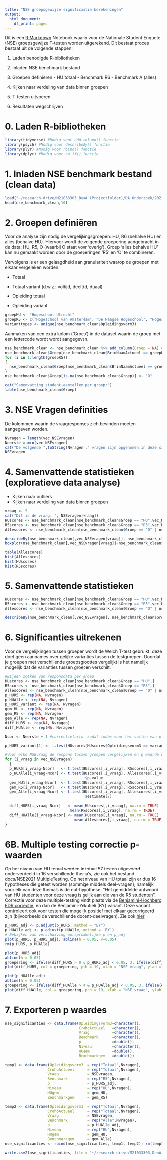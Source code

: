 ```yaml
---
title: "NSE groepsgewijze significantie-berekeningen"
output:
  html_document:
    df_print: paged
---
```


Dit is een [R Markdown](http://rmarkdown.rstudio.com) Notebook waarin voor de Nationale Student Enquete (NSE) groepsgewijze T-testen worden uitgerekend. Dit bestaat proces bestaat uit de volgende stappen:

1.  Laden benodigde R-bibliotheken

2.  Inladen NSE benchmark bestand

3.  Groepen definiëren - HU totaal - Benchmark R6 - Benchmark A (alles)

4.  Kijken naar verdeling van data binnen groepen

5.  T-testen uitvoeren

6.  Resultaten wegschrijven

# 0. Laden R-bibliotheken

```r
library(tidyverse) #Nodig voor add_column() functie
library(psych) #Nodig voor describeBy() functie
library(plyr) #Nodig voor rbind() functie
library(dplyr) #Nodig voor na_if() functie
```

# 1. Inladen NSE benchmark bestand (clean data)

```r
load("~/research-drive/M21033303_DenA (Projectfolder)/DA_Onderzoek/2021nse/data_in/NSE2021 nse_benchmark_clean.RData")
head(nse_benchmark_clean,10)
```

# 2. Groepen definiëren

Voor de analyse zijn nodig de vergelijkingsgroepen: HU, R6 (behalve HU) en alles (behalve HU). Hiervoor wordt de volgende groepering aangebracht in de data: HU, R5, O (waarbij O staat voor 'overig'). Groep 'alles behalve HU' kan nu gemaakt worden door de groeperingen 'R5' en 'O' te combineren.

Vervolgens is er een gelaagdheid aan granulariteit waarop de groepen met elkaar vergeleken worden:

-   Totaal

-   Totaal variant (d.w.z.: voltijd, deeltijd, duaal)

-   Opleiding totaal

-   Opleiding variant

```r
groepHU <- "Hogeschool Utrecht"
groepR5 <- c("Hogeschool van Amsterdam", "De Haagse Hogeschool", "Hogeschool INHOLLAND", "Hogeschool Leiden", "Hogeschool Rotterdam")
varianttypes <- unique(nse_benchmark_clean$Opleidingsvorm3)
```

Aanmaken van een extra kolom ('Groep') in de dataset waarin de groep met een lettercode wordt wordt aangegeven.

```r
nse_benchmark_clean <- nse_benchmark_clean %>% add_column(Groep = NA) #lege kolom toevoegen
nse_benchmark_clean$Groep[nse_benchmark_clean$BrinNaamActueel == groepHU] <- "HU"
for (i in 1:length(groepR5))
{
  nse_benchmark_clean$Groep[nse_benchmark_clean$BrinNaamActueel == groepR5[i]] <- "R5"
}
nse_benchmark_clean$Groep[is.na(nse_benchmark_clean$Groep)] <- "O"

cat("Samenvatting student-aantallen per groep:")
table(nse_benchmark_clean$Groep)
```

# 3. NSE Vragen definities

De kolommen waarin de vraagresponses zich bevinden moeten aangegeven worden.

```r
Nvragen = length(vec_NSEvragen)
Neerste = min(vec_NSEvragen)
cat("De volgende ",toString(Nvragen)," vragen zijn opgenomen in deze significantie berekening:")
NSEvragen
```

# 4. Samenvattende statistieken (exploratieve data analyse)

-   Kijken naar outliers
-   Kijken naar verdeling van data binnen groepen

```r
vraag <- 5
cat("Dit is de vraag: ", NSEvragen[vraag])
HUscores <- nse_benchmark_clean[nse_benchmark_clean$Groep == "HU",vec_NSEvragen[vraag]]
R5scores <- nse_benchmark_clean[nse_benchmark_clean$Groep == "R5",vec_NSEvragen[vraag]]
Allescores <- nse_benchmark_clean[nse_benchmark_clean$Groep == "O" | nse_benchmark_clean$Groep == "R5", vec_NSEvragen[vraag]]

describeBy(nse_benchmark_clean[,vec_NSEvragen[vraag]], nse_benchmark_clean$Groep)
boxplot(nse_benchmark_clean[,vec_NSEvragen[vraag]]~nse_benchmark_clean$Groep, xlab = "Groep", ylab = NSEvragen[vraag])

table(Allescores)
hist(Allescores)
hist(HUscores)
hist(R5scores)
```

# 5. Samenvattende statistieken

```r

HUscores <- nse_benchmark_clean[nse_benchmark_clean$Groep == "HU",vec_NSEvragen]
R5scores <- nse_benchmark_clean[nse_benchmark_clean$Groep == "R5",vec_NSEvragen]
Allescores <- nse_benchmark_clean[nse_benchmark_clean$Groep == "O" | nse_benchmark_clean$Groep == "R5", vec_NSEvragen]

describeBy(nse_benchmark_clean[,vec_NSEvragen], nse_benchmark_clean$Groep)

```

# 6. Significanties uitrekenen

Voor de vergelijkingen tussen groepen wordt de Welch T-test gebruikt: deze doet geen aannames over gelijke varianties tussen de testgroepen. Doordat je groepen met verschillende groepsgroottes vergelijkt is het namelijk mogelijk dat de varianties tussen groepen verschilt.

```r
#Bijeen zoeken van responsdata per groep
HUscores <- nse_benchmark_clean[nse_benchmark_clean$Groep == "HU",]
R5scores <- nse_benchmark_clean[nse_benchmark_clean$Groep == "R5",]
Allescores <- nse_benchmark_clean[nse_benchmark_clean$Groep == "O" | nse_benchmark_clean$Groep == "R5",]
p_HUR5 <- rep(NA, Nvragen)
p_HUAlle <- rep(NA, Nvragen)
p_HUR5_variant <- rep(NA, Nvragen)
gem_HU <- rep(NA, Nvragen)
gem_R5 <- rep(NA, Nvragen)
gem_Alle <- rep(NA, Nvragen)
diff_HUR5 <- rep(NA, Nvragen)
diff_HUAlle <- rep(NA, Nvragen)

Ncor <- Neerste + 1 #correctiefactor zodat index voor het vullen van p waardes op 1 begint en niet op 28

p_HUR5_variant[1] <- t.test(HUscores[HUscores$Opleidingsvorm3 == varianttypes[1],28],        R5scores[R5scores$Opleidingsvorm3 == varianttypes[1],28])$p.value

#Voor elke NSEvraag de respons tussen groepen vergelijken en p waarde opslaan
for (i_vraag in vec_NSEvragen)
  {
  p_HUR5[i_vraag-Ncor]   <- t.test(HUscores[,i_vraag], R5scores[,i_vraag])$p.value
  p_HUAlle[i_vraag-Ncor] <- t.test(HUscores[,i_vraag], Allescores[,i_vraag]
                                   )$p.value
  gem_HU1[i_vraag-Ncor]  <- t.test(HUscores[,i_vraag], R5scores[,i_vraag])$estimate[1]
  gem_R5[i_vraag-Ncor]   <- t.test(HUscores[,i_vraag], R5scores[,i_vraag])$estimate[2]
  gem_Alle[i_vraag-Ncor] <- t.test(HUscores[,i_vraag], Allescores[,i_vraag]
                                   )$estimate[2]
  
  diff_HUR5[i_vraag-Ncor]   <- mean(HUscores[,i_vraag], na.rm = TRUE) - 
                             mean(R5scores[,i_vraag], na.rm = TRUE)
  diff_HUAlle[i_vraag-Ncor] <- mean(HUscores[,i_vraag], na.rm = TRUE) - 
                               mean(Allescores[,i_vraag], na.rm = TRUE)
}
```

# 6B. Multiple testing correctie p-waarden

Op het niveau van HU totaal worden in totaal 57 testen uitgevoerd onderverdeeld in 16 verschillende thema's, zie ook het bestand docs/NSE2021 MultipleTesting. Op het niveau van HU totaal zijn er dus 16 hypotheses die getest worden (sommige middels deel-vragen), namelijk voor elk van deze thema's is de nul-hypothese: "Het gemiddelde antwoord van HU studenten voor deze vraag is gelijk aan die van de R5 studenten". Correctie voor deze multiple-testing vindt plaats via de [Benjamini-Hochberg FDR correctie](https://en.wikipedia.org/wiki/False_discovery_rate#Benjamini%E2%80%93Hochberg_procedure), en dan de Benjamini-Yekutieli (BY) variant. Deze variant controleert ook voor testen die mogelijk positief met elkaar gecorrigeerd zijn (bijvoorbeeld de verschillende docent-deelvragen). Zie ook [hier](https://projecteuclid.org/journals/annals-of-statistics/volume-29/issue-4/The-control-of-the-false-discovery-rate-in-multiple-testing/10.1214/aos/1013699998.full#:~:text=Abstract,many%20applied%20multiple%20testing%20problems.&text=For%20all%20other%20forms%20of,controls%20the%20false%20discovery%20rate.)

```r
p_HUR5_adj <- p.adjust(p_HUR5, method = "BY")
p_HUAlle_adj <- p.adjust(p_HUAlle, method = 'BY')
# Bekijken van verschuiving oorspronkelijke p en p_adj
plot(p_HUR5, p_HUR5_adj); abline(h = 0.05, v=0.05)
rm(p_HUR5, p_HUAlle)
```

```r
plot(p_HUR5_adj)
abline(h = 0.05)
groepering <- ifelse(diff_HUR5 > 0 & p_HUR5_adj < 0.05, 3, ifelse(diff_HUR5 < 0 & p_HUR5_adj < 0.05, 2, 1))
plot(diff_HUR5, col = groepering, pch = 19, xlab = "NSE vraag", ylab = "Gemiddelde verschil tussen HU en R5")
```

```r
plot(p_HUAlle_adj)
abline(h = 0.05)
groepering <- ifelse(diff_HUAlle > 0 & p_HUAlle_adj < 0.05, 3, ifelse(diff_HUAlle < 0 & p_HUAlle_adj < 0.05, 2, 1))
plot(diff_HUAlle, col = groepering, pch = 19, xlab = "NSE vraag", ylab = "Gemiddelde verschil tussen HU en alle andere hogescholen")
```

# 7. Exporteren p waardes

```r
nse_significanties <- data.frame(Opleidingsvorm3=character(),
                                 CrohoActueel   =character(),
                                 Vraag          =character(),
                                 Benchmark      =character(),
                                 p              =double(),
                                 Niveau         =character(),
                                 HUgem          =double(),
                                 Benchmarkgem   =double())
```

```r
temp1 <- data.frame(Opleidingsvorm3  = rep("Totaal",Nvragen), 
                   CrohoActueel      = rep("Totaal",Nvragen), 
                   Vraag             = NSEvragen, 
                   Benchmark         = rep("R5",Nvragen),  
                   p                 = p_HUR5_adj, 
                   Niveau            = rep("HU",Nvragen),
                   HUgem             = gem_HU,
                   Benchmarkgem      = gem_R5)

temp2 <- data.frame(Opleidingsvorm3  = rep("Totaal",Nvragen),
                   CrohoActueel      = rep("Totaal",Nvragen),
                   Vraag             = NSEvragen,
                   Benchmark         = rep("Alle",Nvragen),
                   p                 = p_HUAlle_adj,
                   Niveau            = rep("HU",Nvragen),
                   HUgem             = gem_HU,
                   Benchmarkgem      = gem_Alle)
nse_significanties <- rbind(nse_significanties, temp1, temp2); rm(temp1, temp2)

```

```r
write.csv2(nse_significanties, file = "~/research-drive/M21033303_DenA (Projectfolder)/DA_Onderzoek/2021nse/data_uit/NSEsignificantietabel.csv")
```
